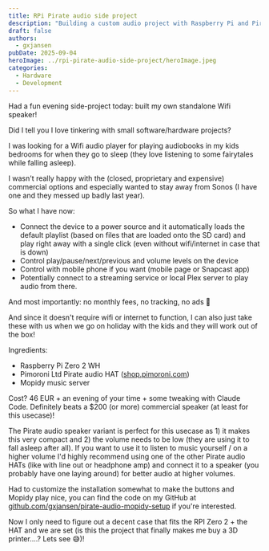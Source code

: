 ---
title: RPi Pirate audio side project
description: "Building a custom audio project with Raspberry Pi and Pirate Audio hardware - a fun side project exploring hardware and software integration."
draft: false
authors:
  - gxjansen
pubDate: 2025-09-04
heroImage: ../rpi-pirate-audio-side-project/heroImage.jpeg
categories:
  - Hardware
  - Development
---

Had a fun evening side-project today: built my own standalone Wifi speaker!

Did I tell you I love tinkering with small software/hardware projects? 

I was looking for a Wifi audio player for playing audiobooks in my kids bedrooms for when they go to sleep (they love listening to some fairytales while falling asleep).

I wasn't really happy with the (closed, proprietary and expensive) commercial options and especially wanted to stay away from Sonos (I have one and they messed up badly last year).

So what I have now:
* Connect the device to a power source and it automatically loads the default playlist (based on files that are loaded onto the SD card) and play right away with a single click (even without wifi/internet in case that is down)
* Control play/pause/next/previous and volume levels on the device
* Control with mobile phone if you want (mobile page or Snapcast app)
* Potentially connect to a streaming service or local Plex server to play audio from there.

And most importantly: no monthly fees, no tracking, no ads 🎉 

And since it doesn't require wifi or internet to function, I can also just take these with us when we go on holiday with the kids and they will work out of the box!

Ingredients:
* Raspberry Pi Zero 2 WH
* Pimoroni Ltd Pirate audio HAT ([shop.pimoroni.com](https://shop.pimoroni.com/search?q=pirate%20audio))
* Mopidy music server

Cost? 46 EUR + an evening of your time + some tweaking with Claude Code. Definitely beats a $200 (or more) commercial speaker (at least for this usecase)!

The Pirate audio speaker variant is perfect for this usecase as 1) it makes this very compact and 2) the volume needs to be low (they are using it to fall asleep after all). If you want to use it to listen to music yourself / on a higher volume I'd highly recommend using one of the other Pirate audio HATs (like with line out or headphone amp) and connect it to a speaker (you probably have one laying around) for better audio at higher volumes.

Had to customize the installation somewhat to make the buttons and Mopidy play nice, you can find the code on my GitHub at [github.com/gxjansen/pirate-audio-mopidy-setup](https://github.com/gxjansen/pirate-audio-mopidy-setup) if you're interested. 

Now I only need to figure out a decent case that fits the RPI Zero 2 + the HAT and we are set (is this the project that finally makes me buy a 3D printer....? Lets see 😅)!